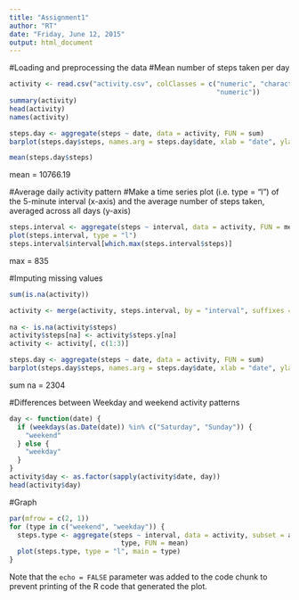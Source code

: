 ```yaml
---
title: "Assignment1"
author: "RT"
date: "Friday, June 12, 2015"
output: html_document
---
```


#Loading and preprocessing the data
#Mean number of steps taken per day
```r

activity <- read.csv("activity.csv", colClasses = c("numeric", "character", 
                                                    "numeric"))
summary(activity)
head(activity)
names(activity)

steps.day <- aggregate(steps ~ date, data = activity, FUN = sum)
barplot(steps.day$steps, names.arg = steps.day$date, xlab = "date", ylab = "steps")

mean(steps.day$steps)


```
mean = 10766.19

#Average daily activity pattern
#Make a time series plot (i.e. type = "l") of the 5-minute interval (x-axis) and the average number of steps taken, averaged across all days (y-axis)

```r

steps.interval <- aggregate(steps ~ interval, data = activity, FUN = mean)
plot(steps.interval, type = "l")
steps.interval$interval[which.max(steps.interval$steps)]

```
max = 835

#Imputing missing values

```r

sum(is.na(activity))

activity <- merge(activity, steps.interval, by = "interval", suffixes = c("", 
                                                                          ".y"))
na <- is.na(activity$steps)
activity$steps[na] <- activity$steps.y[na]
activity <- activity[, c(1:3)]

steps.day <- aggregate(steps ~ date, data = activity, FUN = sum)
barplot(steps.day$steps, names.arg = steps.day$date, xlab = "date", ylab = "steps")

```
sum na = 2304

#Differences between Weekday and weekend activity patterns

```r

day <- function(date) {
  if (weekdays(as.Date(date)) %in% c("Saturday", "Sunday")) {
    "weekend"
  } else {
    "weekday"
  }
}
activity$day <- as.factor(sapply(activity$date, day))
head(activity$day)

```

#Graph

```r

par(mfrow = c(2, 1))
for (type in c("weekend", "weekday")) {
  steps.type <- aggregate(steps ~ interval, data = activity, subset = activity$day == 
                            type, FUN = mean)
  plot(steps.type, type = "l", main = type)
}

```

Note that the `echo = FALSE` parameter was added to the code chunk to prevent printing of the R code that generated the plot.
